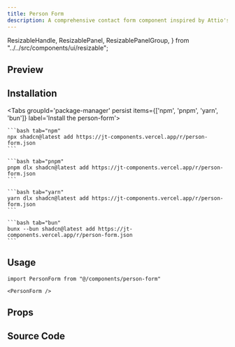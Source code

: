 ```yaml
---
title: Person Form
description: A comprehensive contact form component inspired by Attio's design, featuring drag-and-drop sortable email and phone fields, company selection with search, and popover-based field editing.
---
```


  ResizableHandle,
  ResizablePanel,
  ResizablePanelGroup,
} from "../../src/components/ui/resizable";

## Preview

<RegistryPreview>
  <PersonForm />
</RegistryPreview>


## Installation

<div className="w-full flex justify-end">
    <OpenInV0Button url="https://jt-components.vercel.app/r/person-form.json" />
</div>

<Tabs groupId='package-manager' persist items={['npm', 'pnpm', 'yarn', 'bun']} label='Install the person-form'>

    ```bash tab="npm"
    npx shadcn@latest add https://jt-components.vercel.app/r/person-form.json
    ```

    ```bash tab="pnpm"
    pnpm dlx shadcn@latest add https://jt-components.vercel.app/r/person-form.json
    ```

    ```bash tab="yarn"
    yarn dlx shadcn@latest add https://jt-components.vercel.app/r/person-form.json
    ```

    ```bash tab="bun"
    bunx --bun shadcn@latest add https://jt-components.vercel.app/r/person-form.json
    ```
</Tabs>

## Usage

```tsx
import PersonForm from "@/components/person-form"
```

```tsx
<PersonForm />
```

## Props

<AutoTypeTable path="./registry/person-form/components/person-form.tsx" name="PersonFormProps" />

## Source Code

<RegistryExplorer 
  componentName="person-form" 
  defaultSelectedFile="registry/person-form/components/person-form.tsx" 
/>